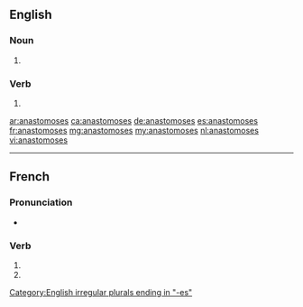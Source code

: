 ==English==

===Noun===
{{head|en|noun plural form}}

# {{plural of|anastomosis|lang=en}}

===Verb===
{{head|en|verb form}}

# {{en-third-person singular of|anastomose}}

[[Category:English irregular plurals ending in "-es"]]

[[ar:anastomoses]]
[[ca:anastomoses]]
[[de:anastomoses]]
[[es:anastomoses]]
[[fr:anastomoses]]
[[mg:anastomoses]]
[[my:anastomoses]]
[[nl:anastomoses]]
[[vi:anastomoses]]

----
{{also|anastomosés}}
==French==

===Pronunciation===
* {{homophones|anastomose|anastomosent|lang=fr}}

===Verb===
{{fr-verb-form}}

# {{conjugation of|anastomoser||2|s|pres|ind|lang=fr}}
# {{conjugation of|anastomoser||2|s|pres|sub|lang=fr}}

{{rfc-auto}}